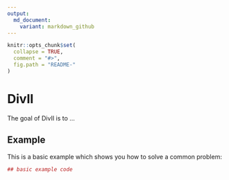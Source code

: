 ```yaml
---
output:
  md_document:
    variant: markdown_github
---
```


<!-- README.md is generated from README.Rmd. Please edit that file -->

```r
knitr::opts_chunk$set(
  collapse = TRUE,
  comment = "#>",
  fig.path = "README-"
)
```

# DivII

The goal of DivII is to ...

## Example

This is a basic example which shows you how to solve a common problem:

```r
## basic example code
```
